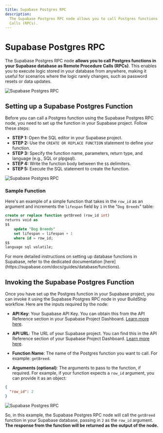 ```yaml
---
title: Supabase Postgres RPC
description:
  The Supabase Postgres RPC node allows you to call Postgres functions in your Supabase database as Remote Procedure
  Calls (RPCs).
---
```



# Supabase Postgres RPC

The Supabase Postgres RPC node **allows you to call Postgres functions in your Supabase database as Remote Procedure
Calls (RPCs)**. This enables you to execute logic stored in your database from anywhere, making it useful for scenarios
where the logic rarely changes, such as password resets or data updates.

<Image src={supabaseRpcOg} alt='Supabase Postgres RPC' width={1200} />

## Setting up a Supabase Postgres Function

Before you can call a Postgres function using the Supabase Postgres RPC node, you need to set up the function in your
Supabase project. Follow these steps:

- **STEP 1:** Open the SQL editor in your Supabase project.
- **STEP 2:** Use the `CREATE OR REPLACE FUNCTION` statement to define your function.
- **STEP 3:** Specify the function name, parameters, return type, and language (e.g., SQL or plpgsql).
- **STEP 4:** Write the function body between the `$$` delimiters.
- **STEP 5:** Execute the SQL statement to create the function.

<Image src={supabaseRpc1} alt='Supabase Postgres RPC' width={1200} />

### Sample Function

Here's an example of a simple function that takes in the `row_id` as an argument and increments the `lifespan` field by
`1` in the "`Dog Breeds`" table:

```sql
create or replace function getBreed (row_id int)
returns void as
$$
    update "Dog Breeds"
    set lifespan = lifespan + 1
    where id = row_id;
$$
language sql volatile;
```

<Callout>
  For more detailed instructions on setting up database functions in Supabase, refer to the dedicated documentation
  [here](https://supabase.com/docs/guides/database/functions).
</Callout>

## Invoking the Supabase Postgres Function

Once you have set up the Postgres function in your Supabase project, you can invoke it using the Supabase Postgres RPC
node in your BuildShip workflow. Here are the inputs required by the node:

- **API Key**: Your Supabase API Key. You can obtain this from the API Reference section in your Supabase Project
  Dashboard. [Learn more here](/tutorials/supabase-crud#api-key-and-url).

- **API URL**: The URL of your Supabase project. You can find this in the API Reference section of your Supabase Project
  Dashboard. [Learn more here](/tutorials/supabase-crud#api-key-and-url).

- **Function Name**: The name of the Postgres function you want to call. For example: `getBreed`.

- **Arguments (optional)**: The arguments to pass to the function, if required. For example, if your function expects a
  `row_id` argument, you can provide it as an object:

```json
{
  "row_id": 2
}
```

<Image src={supabaseRpc2} alt='Supabase Postgres RPC' width={1200} />

So, in this example, the Supabase Postgres RPC node will call the `getBreed` function in your Supabase database, passing
in `2` as the `row_id` argument. **The response from the function will be returned as the output of the node.**
